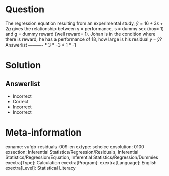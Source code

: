 Question
========
  
The regression equation resulting from an experimental study, $\hat{y} = 16+3s+2g$ gives the relationship between y = performance, s = dummy sex (boy= 1) and g = dummy reward (well reward= 1). Johan is in the condition where there is reward; he has a performance of 18, how large is his residual $y-\hat{y}$? 
Answerlist
----------
* 3
* -3
* 1
* -1

Solution
========

Answerlist
----------
* Incorrect
* Correct
* Incorrect
* Incorrect

Meta-information
================
exname: vufgb-residuals-009-en
extype: schoice
exsolution: 0100
exsection: Inferential Statistics/Regression/Residuals, Inferential Statistics/Regression/Equation, Inferential Statistics/Regression/Dummies
exextra[Type]: Calculation
exextra[Program]: 
exextra[Language]: English
exextra[Level]: Statistical Literacy
